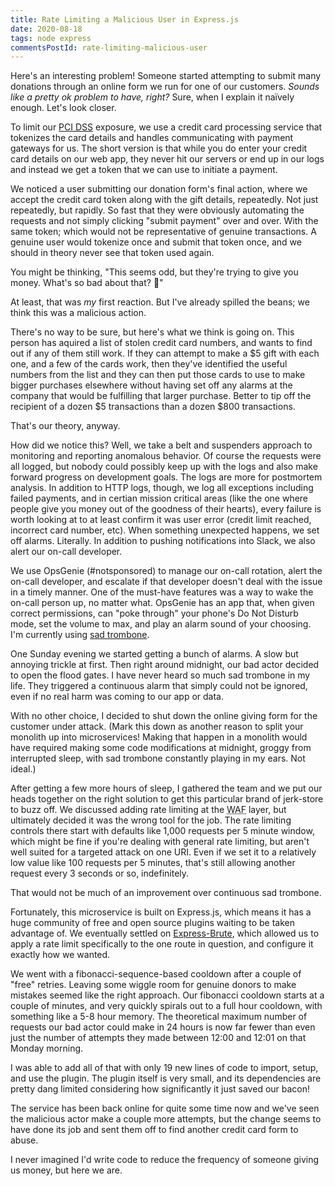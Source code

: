 ```yaml
---
title: Rate Limiting a Malicious User in Express.js
date: 2020-08-18
tags: node express
commentsPostId: rate-limiting-malicious-user
---
```


Here's an interesting problem! Someone started attempting to submit many donations through an online form we run for one of our customers. _Sounds like a pretty ok problem to have, right?_ Sure, when I explain it naïvely enough. Let's look closer.

To limit our [PCI DSS](https://en.wikipedia.org/wiki/Payment_Card_Industry_Data_Security_Standard) exposure, we use a credit card processing service that tokenizes the card details and handles communicating with payment gateways for us. The short version is that while you do enter your credit card details on our web app, they never hit our servers or end up in our logs and instead we get a token that we can use to initiate a payment.

We noticed a user submitting our donation form's final action, where we accept the credit card token along with the gift details, repeatedly. Not just repeatedly, but rapidly. So fast that they were obviously automating the requests and not simply clicking "submit payment" over and over. With the same token; which would not be representative of genuine transactions. A genuine user would tokenize once and submit that token once, and we should in theory never see that token used again.

You might be thinking, "This seems odd, but they're trying to give you money. What's so bad about that? 🤔"

At least, that was _my_ first reaction. But I've already spilled the beans; we think this was a malicious action.

There's no way to be sure, but here's what we think is going on. This person has aquired a list of stolen credit card numbers, and wants to find out if any of them still work. If they can attempt to make a $5 gift with each one, and a few of the cards work, then they've identified the useful numbers from the list and they can then put those cards to use to make bigger purchases elsewhere without having set off any alarms at the company that would be fulfilling that larger purchase. Better to tip off the recipient of a dozen $5 transactions than a dozen $800 transactions.

That's our theory, anyway.

How did we notice this? Well, we take a belt and suspenders approach to monitoring and reporting anomalous behavior. Of course the requests were all logged, but nobody could possibly keep up with the logs and also make forward progress on development goals. The logs are more for postmortem analysis. In addition to HTTP logs, though, we log all exceptions including failed payments, and in certian mission critical areas (like the one where people give you money out of the goodness of their hearts), every failure is worth looking at to at least confirm it was user error (credit limit reached, incorrect card number, etc). When something unexpected happens, we set off alarms. Literally. In addition to pushing notifications into Slack, we also alert our on-call developer.

We use OpsGenie (#notsponsored) to manage our on-call rotation, alert the on-call developer, and escalate if that developer doesn't deal with the issue in a timely manner. One of the must-have features was a way to wake the on-call person up, no matter what. OpsGenie has an app that, when given correct permissions, can "poke through" your phone's Do Not Disturb mode, set the volume to max, and play an alarm sound of your choosing. I'm currently using [sad trombone](https://www.youtube.com/watch?v=CQeezCdF4mk).

One Sunday evening we started getting a bunch of alarms. A slow but annoying trickle at first. Then right around midnight, our bad actor decided to open the flood gates. I have never heard so much sad trombone in my life. They triggered a continuous alarm that simply could not be ignored, even if no real harm was coming to our app or data.

With no other choice, I decided to shut down the online giving form for the customer under attack. (Mark this down as another reason to split your monolith up into microservices! Making that happen in a monolith would have required making some code modifications at midnight, groggy from interrupted sleep, with sad trombone constantly playing in my ears. Not ideal.)

After getting a few more hours of sleep, I gathered the team and we put our heads together on the right solution to get this particular brand of jerk-store to buzz off. We discussed adding rate limiting at the <abbr title="Web Application Firewall">WAF</abbr> layer, but ultimately decided it was the wrong tool for the job. The rate limiting controls there start with defaults like 1,000 requests per 5 minute window, which might be fine if you're dealing with general rate limiting, but aren't well suited for a targeted attack on one URI. Even if we set it to a relatively low value like 100 requests per 5 minutes, that's still allowing another request every 3 seconds or so, indefinitely.

That would not be much of an improvement over continuous sad trombone.

Fortunately, this microservice is built on Express.js, which means it has a huge community of free and open source plugins waiting to be taken advantage of. We eventually settled on [Express-Brute](https://www.npmjs.com/package/express-brute), which allowed us to apply a rate limit specifically to the one route in question, and configure it exactly how we wanted.

We went with a fibonacci-sequence-based cooldown after a couple of "free" retries. Leaving some wiggle room for genuine donors to make mistakes seemed like the right approach. Our fibonacci cooldown starts at a couple of minutes, and very quickly spirals out to a full hour cooldown, with something like a 5-8 hour memory. The theoretical maximum number of requests our bad actor could make in 24 hours is now far fewer than even just the number of attempts they made between 12:00 and 12:01 on that Monday morning.

I was able to add all of that with only 19 new lines of code to import, setup, and use the plugin. The plugin itself is very small, and its dependencies are pretty dang limited considering how significantly it just saved our bacon!

The service has been back online for quite some time now and we've seen the malicious actor make a couple more attempts, but the change seems to have done its job and sent them off to find another credit card form to abuse.

I never imagined I'd write code to reduce the frequency of someone giving us money, but here we are.
